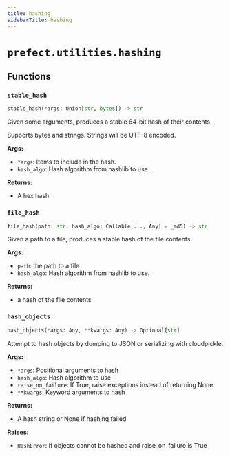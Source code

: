 ```yaml
---
title: hashing
sidebarTitle: hashing
---
```


# `prefect.utilities.hashing`

## Functions

### `stable_hash` <sup><a href="https://github.com/prefecthq/prefect/blob/main/src/prefect/utilities/hashing.py#L14" target="_blank"><Icon icon="github" size="14" /></a></sup>

```python
stable_hash(*args: Union[str, bytes]) -> str
```


Given some arguments, produces a stable 64-bit hash of their contents.

Supports bytes and strings. Strings will be UTF-8 encoded.

**Args:**
- `*args`: Items to include in the hash.
- `hash_algo`: Hash algorithm from hashlib to use.

**Returns:**
- A hex hash.


### `file_hash` <sup><a href="https://github.com/prefecthq/prefect/blob/main/src/prefect/utilities/hashing.py#L34" target="_blank"><Icon icon="github" size="14" /></a></sup>

```python
file_hash(path: str, hash_algo: Callable[..., Any] = _md5) -> str
```


Given a path to a file, produces a stable hash of the file contents.

**Args:**
- `path`: the path to a file
- `hash_algo`: Hash algorithm from hashlib to use.

**Returns:**
- a hash of the file contents


### `hash_objects` <sup><a href="https://github.com/prefecthq/prefect/blob/main/src/prefect/utilities/hashing.py#L48" target="_blank"><Icon icon="github" size="14" /></a></sup>

```python
hash_objects(*args: Any, **kwargs: Any) -> Optional[str]
```


Attempt to hash objects by dumping to JSON or serializing with cloudpickle.

**Args:**
- `*args`: Positional arguments to hash
- `hash_algo`: Hash algorithm to use
- `raise_on_failure`: If True, raise exceptions instead of returning None
- `**kwargs`: Keyword arguments to hash

**Returns:**
- A hash string or None if hashing failed

**Raises:**
- `HashError`: If objects cannot be hashed and raise_on_failure is True

